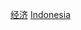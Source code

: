 {{Catnav|頁面分類|地理|国家|按國家分類|各國經濟}}
{{Catnav|頁面分類|地理|国家|亚洲国家|印尼}}
{{Catnav|頁面分類|各種主題的頁面分類|按國家分類|各國經濟|亞洲經濟}}
{{Catnav|頁面分類|各種主題的頁面分類|按國家分類|各國經濟}}
{{Commons category|Economy of Indonesia}}

[[Category:印度尼西亞|经济]]
[[Category:亚洲各国经济|Indonesia]]